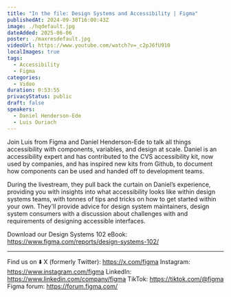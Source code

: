 ```yaml
---
title: "In the file: Design Systems and Accessibility | Figma"
publishedAt: 2024-09-30T16:00:43Z
image: ./hqdefault.jpg
dateAdded: 2025-06-06
poster: ./maxresdefault.jpg
videoUrl: https://www.youtube.com/watch?v=_c2pJ6fU910
localImages: true
tags:
  - Accessibility
  - Figma
categories:
  - Video
duration: 0:53:55
privacyStatus: public
draft: false
speakers:
  - Daniel Henderson-Ede
  - Luis Ouriach
---
```

Join Luis from Figma and Daniel Henderson-Ede to talk all things accessibility with components, variables, and design at scale. Daniel is an accessibility expert and has contributed to the CVS accessibility kit, now used by companies, and has inspired new kits from Github, to document how components can be used and handed off to development teams.

During the livestream, they pull back the curtain on Daniel’s experience, providing you with insights into what accessibility looks like within design systems teams, with tonnes of tips and tricks on how to get started within your own. They'll provide advice for design system maintainers, design system consumers with a discussion about challenges with and requirements of designing accessible interfaces.

Download our Design Systems 102 eBook: https://www.figma.com/reports/design-systems-102/

____________________________________________________

Find us on ⬇️
X (formerly Twitter): https://x.com/figma
Instagram: https://www.instagram.com/figma
LinkedIn: https://www.linkedin.com/company/figma
TikTok: https://tiktok.com/@figma
Figma forum: https://forum.figma.com/
